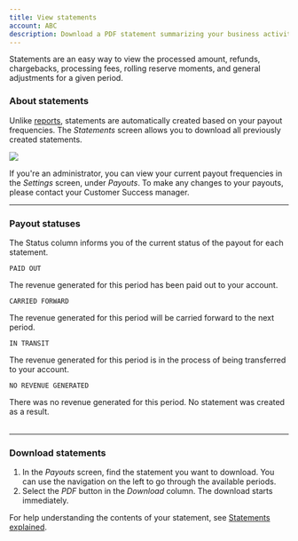 ```yaml
---
title: View statements
account: ABC
description: Download a PDF statement summarizing your business activity and payouts.
---
```



Statements are an easy way to view the processed amount, refunds, chargebacks, processing fees, rolling reserve moments, and general adjustments for a given period.

### About statements

Unlike [reports](/display/DOCS/Generate+reports), statements are automatically created based on your payout frequencies. The _Statements_ screen allows you to download all previously created statements.

<img src="/docs/TheHub/View statements/1-hub-statements.png" withFullscreenPreview />

<TipBox variant="info">

If you're an administrator, you can view your current payout frequencies in the _Settings_ screen, under _Payouts_. To make any changes to your payouts, please contact your Customer Success manager.

</TipBox>

---

### Payout statuses

The Status column informs you of the current status of the payout for each statement.

<Table>
<TableHead headers={['Status', 'Description']} />
<TableBody>

<TableRow>
<TableCell>

`PAID OUT`

</TableCell>
<TableCell>

The revenue generated for this period has been paid out to your account.

</TableCell>
</TableRow>

<TableRow>
<TableCell>

`CARRIED FORWARD`

</TableCell>
<TableCell>

The revenue generated for this period will be carried forward to the next period.

</TableCell>
</TableRow>

<TableRow>
<TableCell>

`IN TRANSIT`

</TableCell>
<TableCell>

The revenue generated for this period is in the process of being transferred to your account.

</TableCell>
</TableRow>

<TableRow>
<TableCell>

`NO REVENUE GENERATED`

</TableCell>
<TableCell>

There was no revenue generated for this period.
No statement was created as a result.

</TableCell>
</TableRow>

</TableBody>
</Table>

---

### Download statements

1.  In the _Payouts_ screen, find the statement you want to download. You can use the navigation on the left to go through the available periods.
2.  Select the _PDF_ button in the _Download_ column. The download starts immediately.

<TipBox variant="info">

For help understanding the contents of your statement, see [Statements explained](/display/DOCS/Statements+explained).

</TipBox>